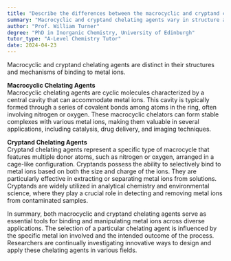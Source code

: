 ```yaml
---
title: "Describe the differences between the macrocyclic and cryptand chelating agents"
summary: "Macrocyclic and cryptand chelating agents vary in structure and metal ion binding methods, affecting their effectiveness and applications in coordination chemistry."
author: "Prof. William Turner"
degree: "PhD in Inorganic Chemistry, University of Edinburgh"
tutor_type: "A-Level Chemistry Tutor"
date: 2024-04-23
---
```


Macrocyclic and cryptand chelating agents are distinct in their structures and mechanisms of binding to metal ions.

**Macrocyclic Chelating Agents**  
Macrocyclic chelating agents are cyclic molecules characterized by a central cavity that can accommodate metal ions. This cavity is typically formed through a series of covalent bonds among atoms in the ring, often involving nitrogen or oxygen. These macrocyclic chelators can form stable complexes with various metal ions, making them valuable in several applications, including catalysis, drug delivery, and imaging techniques.

**Cryptand Chelating Agents**  
Cryptand chelating agents represent a specific type of macrocycle that features multiple donor atoms, such as nitrogen or oxygen, arranged in a cage-like configuration. Cryptands possess the ability to selectively bind to metal ions based on both the size and charge of the ions. They are particularly effective in extracting or separating metal ions from solutions. Cryptands are widely utilized in analytical chemistry and environmental science, where they play a crucial role in detecting and removing metal ions from contaminated samples.

In summary, both macrocyclic and cryptand chelating agents serve as essential tools for binding and manipulating metal ions across diverse applications. The selection of a particular chelating agent is influenced by the specific metal ion involved and the intended outcome of the process. Researchers are continually investigating innovative ways to design and apply these chelating agents in various fields.
    